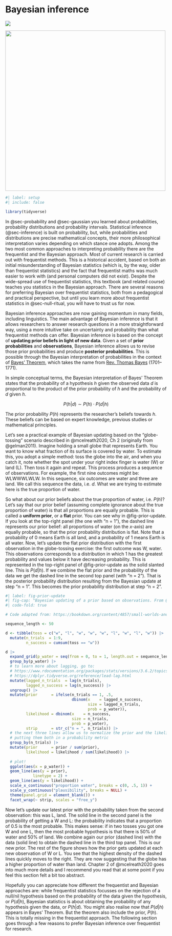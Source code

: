 # Bayesian inference {#sec-bayes}

![](https://img.shields.io/badge/Area-Statistics-red)

![](img/volcano-raining.png){fig-align="center" width="500"}

```r
#| label: setup
#| include: false

library(tidyverse)

```

In @sec-probability and @sec-gaussian you learned about probabilities, probability distributions and probability intervals. Statistical inference (@sec-inference) is built on probability, but, while probabilities and distributions are precise mathematical concepts, their more philosophical interpretation varies depending on which stance one adopts. Among the two most common approaches to interpreting probability there are the frequentist and the Bayesian approach. Most of current research is carried out with frequentist methods. This is a historical accident, based on both an initial misunderstanding of Bayesian statistics (which is, by the way, older than frequentist statistics) and the fact that frequentist maths was much easier to work with (and personal computers did not exist). Despite the wide-spread use of frequentist statistics, this textbook (and related course) teaches you statistics in the Bayesian approach. There are several reasons for preferring Bayesian over frequentist statistics, both from a pedagogical and practical perspective, but until you learn more about frequentist statistics in @sec-null-ritual, you will have to trust us for now.

Bayesian inference approaches are now gaining momentum in many fields, including linguistics. The main advantage of Bayesian inference is that it allows researchers to answer research questions in a more straightforward way, using a more intuitive take on uncertainty and probability than what frequentist methods can offer. Bayesian inference is based on the concept of **updating prior beliefs in light of new data**. Given a set of **prior probabilities** and **observations**, Bayesian inference allows us to revise those prior probabilities and produce **posterior probabilities**. This is possible through the Bayesian interpretation of probabilities in the context of [Bayes' Theorem](https://www.mathsisfun.com/data/bayes-theorem.html), which takes the name from [Rev. Thomas Bayes](https://en.wikipedia.org/wiki/Thomas_Bayes) (1701–1771).

In simple conceptual terms, the Bayesian interpretation of Bayes' Theorem states that the probability of a hypothesis $h$ given the observed data $d$ is proportional to the product of the prior probability of $h$ and the probability of $d$ given $h$.

$$
P(h|d) \sim P(h) \cdot P(d|h)
$$

The prior probability $P(h)$ represents the researcher's beliefs towards $h$. These beliefs can be based on expert knowledge, previous studies or mathematical principles.

Let's see a practical example of Bayesian updating based on the "globe-tossing" scenario described in @mcelreath2020, Ch 2 (originally from @gelman2011). Imagine holding a small globe that represents Earth. You want to know what fraction of its surface is covered by water. To estimate this, you adopt a simple method: toss the globe into the air, and when you catch it, note whether the spot under your right index finger is water (W) or land (L). Then toss it again and repeat. This process produces a sequence of observations. For example, the first nine outcomes might be: WLWWWLWLW. In this sequence, six outcomes are water and three are land. We call this sequence the data, i.e. $d$. What we are trying to estimate here is the true proportion of water.

So what about our prior beliefs about the true proportion of water, i.e. $P(h)$? Let's say that our prior belief (assuming complete ignorance about the true proportion of water) is that all proportions are equally probable. This is called a **uniform prior**, or a **flat** prior. You can see why in @fig-prior-update. If you look at the top-right panel (the one with "n = 1"), the dashed line represents our prior belief: all proportions of water (on the *x*-axis) are equally probable, so that the prior probability distribution is flat. Note that a probability of 0 means Earth is all land, and a probability of 1 means Earth is all water. Now, let's update the flat prior distribution with the first observation in the globe-tossing exercise: the first outcome was W, water. This observations corresponds to a distribution in which 1 has the greatest probability and values below it have decreasing probability. This is represented in the top-right panel of @fig-prior-update as the solid slanted line. This is $P(d | h)$. If we combine the flat prior and the probability of the data we get the dashed line in the second top panel (with "n = 2"). That is the posterior probability distribution resulting from the Bayesian update at step "n = 1". This becomes the prior probability distribution at step "n = 2".

```r
#| label: fig-prior-update
#| fig-cap: "Bayesian updating of a prior based on observations. From @mcelreath2020 and @kurtz2023."
#| code-fold: true

# Code adapted from: https://bookdown.org/content/4857/small-worlds-and-large-worlds.html#bayesian-updating.

sequence_length <- 50

d <- tibble(toss = c("w", "l", "w", "w", "w", "l", "w", "l", "w")) |> 
  mutate(n_trials  = 1:9,
         n_success = cumsum(toss == "w"))

d |> 
  expand_grid(p_water = seq(from = 0, to = 1, length.out = sequence_length)) |> 
  group_by(p_water) |> 
  # to learn more about lagging, go to:
  # https://www.rdocumentation.org/packages/stats/versions/3.6.2/topics/lag
  # https://dplyr.tidyverse.org/reference/lead-lag.html
  mutate(lagged_n_trials  = lag(n_trials),
         lagged_n_success = lag(n_success)) |> 
  ungroup() |> 
  mutate(prior      = ifelse(n_trials == 1, .5,
                             dbinom(x    = lagged_n_success, 
                                    size = lagged_n_trials, 
                                    prob = p_water)),
         likelihood = dbinom(x    = n_success, 
                             size = n_trials, 
                             prob = p_water),
         strip      = str_c("n = ", n_trials)) |> 
  # the next three lines allow us to normalize the prior and the likelihood, 
  # putting them both in a probability metric 
  group_by(n_trials) |> 
  mutate(prior      = prior / sum(prior),
         likelihood = likelihood / sum(likelihood)) |>   
  
  # plot!
  ggplot(aes(x = p_water)) +
  geom_line(aes(y = prior), 
            linetype = 2) +
  geom_line(aes(y = likelihood)) +
  scale_x_continuous("proportion water", breaks = c(0, .5, 1)) +
  scale_y_continuous("plausibility", breaks = NULL) +
  theme(panel.grid = element_blank()) +
  facet_wrap(~ strip, scales = "free_y")
```

Now let's update our latest prior with the probability taken from the second observation: this was L, land. The solid line in the second panel is the probability of getting a W and L: the probability indicates that a proportion of 0.5 is the most probable. This makes sense: if in two tosses you got one W and one L, then the most probable hypothesis is that there is 50% of water and 50% of land. We combine again our prior (dashed line) with the data (solid line) to obtain the dashed line in the third top panel. This is our new prior. The rest of the figure shows how the prior gets updated at each new observation of W or L. You see that the highest density of the dashed lines quickly moves to the right. They are now suggesting that the globe has a higher proportion of water than land. Chapter 2 of @mcelreath2020 goes into much more details and I recommend you read that at some point if you feel this section felt a bit too abstract.

Hopefully you can appreciate how different the frequentist and Bayesian approaches are: while frequentist statistics focusses on the rejection of a null/nil hypothesis based on the probability of the data given the hypothesis, or $P(d|h)$, Bayesian statistics is about obtaining the probability of any hypothesis given the data, or $P(h|d)$. You might also realise now that $P(d|h)$ appears in Bayes' Theorem. But the theorem also include the prior, $P(h)$. This is totally missing in the frequentist approach. The following section goes through a few reasons to prefer Bayesian inference over frequentist for research.
